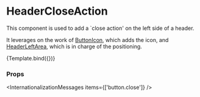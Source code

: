 
<Meta
  title="Components/Header/HeaderCloseAction"
  component={HeaderCloseAction}
/>

# HeaderCloseAction

This component is used to add a `close action' on the left side of a header.

It leverages on the work of [ButtonIcon](/docs/components-button-buttonicon--default-story), which adds the icon, and [HeaderLeftArea](/docs/components-header-headerleftarea--default-story), which is in charge of the positioning.


<Canvas>
  <Story
    name="Default"
    args={{ icon: 'Default' }}
    argTypes={{
      icon: {
        options: ['Default', 'ArrowBack', 'ArrowBackIos'],
        mapping: {
          Default: undefined,
          ArrowBack: IconArrowBack,
          ArrowBackIos: IconArrowBackIos,
        },
        control: { type: 'select' },
      },
      onClick: { control: false },
    }}
  >
    {Template.bind({})}
  </Story>
</Canvas>

### Props

<ArgsTable story="Default" />

<InternationalizationMessages items={['button.close']} />
